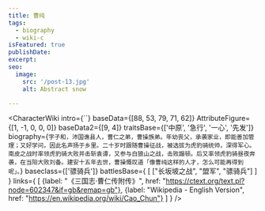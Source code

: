 ```yaml
---
title: 曹纯
tags:
  - biography
  - wiki-c
isFeatured: true
publishDate:
excerpt:
seo:
  image:
    src: '/post-13.jpg'
    alt: Abstract snow

---
```



<CharacterWiki
  intro={``}
  baseData={[88, 53, 79, 71, 62]}
  AttributeFigure={[1, -1, 0, 0, 0]}
  baseData2={[9, 4]}
  traitsBase={['中原', '急行', '一心', '先发']}
  biography={`字子和，沛国谯县人，曹仁之弟，曹操族弟。年幼丧父，承袭家业，即能善加管理；又好学问，因此名声扬于乡里。二十岁时跟随曹操征战，被选拔为虎豹骑统帅，深得军心。南皮之战时率领虎豹骑大败并击斩袁谭，又参与白狼山之战，击败蹋顿。后又率领虎豹骑昼夜奔袭，在当阳大败刘备。建安十五年去世，曹操慨叹道「像曹纯这样的人才，怎么可能再得到呢」。`}
  baseclass={['骠骑兵']}
  battlesBase={
    [
      ["长坂坡之战", "盟军", "骠骑兵"]
    ]
  }
  links={
    [
      {label: "《三国志·曹仁传附传》", href: "https://ctext.org/text.pl?node=602347&if=gb&remap=gb"},
      {label: "Wikipedia - English Version", href: "https://en.wikipedia.org/wiki/Cao_Chun"}
    ]
  }
/>
